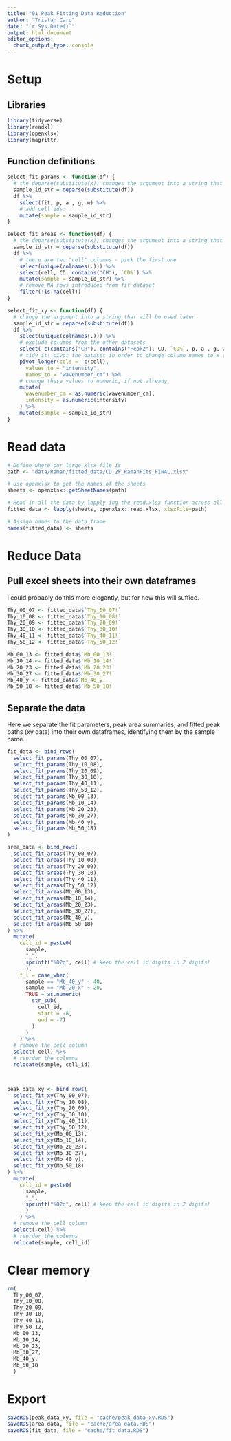 ```yaml
---
title: "01 Peak Fitting Data Reduction"
author: "Tristan Caro"
date: "`r Sys.Date()`"
output: html_document
editor_options: 
  chunk_output_type: console
---
```


# Setup

## Libraries
```r
library(tidyverse)
library(readxl)
library(openxlsx)
library(magrittr)
```

## Function definitions

```r
select_fit_params <- function(df) {
  # the deparse(substitute(x)) changes the argument into a string that can be used
  sample_id_str = deparse(substitute(df))
  df %>% 
    select(fit, p, a , g, w) %>% 
    # add cell ids:
    mutate(sample = sample_id_str)
}

select_fit_areas <- function(df) {
  # the deparse(substitute(x)) changes the argument into a string that can be used
  sample_id_str = deparse(substitute(df))
  df %>% 
    # there are two "cell" columns - pick the first one
    select(unique(colnames(.))) %>% 
    select(cell, CD, contains("CH"), `CD%`) %>% 
    mutate(sample = sample_id_str) %>% 
    # remove NA rows introduced from fit dataset
    filter(!is.na(cell))
}

select_fit_xy <- function(df) {
  # change the argument into a string that will be used later
  sample_id_str = deparse(substitute(df))
  df %>% 
    select(unique(colnames(.))) %>% 
    # exclude columns from the other datasets
    select(-c(contains("CH"), contains("Peak2"), CD, `CD%`, p, a , g, w, fit)) %>% 
    # tidy it! pivot the dataset in order to change column names to x values
    pivot_longer(cols = -c(cell),
      values_to = "intensity",
      names_to = "wavenumber_cm") %>%
    # change these values to numeric, if not already
    mutate(
      wavenumber_cm = as.numeric(wavenumber_cm),
      intensity = as.numeric(intensity)
    ) %>% 
    mutate(sample = sample_id_str)
}
```

# Read data

```r
# Define where our large xlsx file is
path <- "data/Raman/fitted_data/CD_2F_RamanFits_FINAL.xlsx"

# Use openxlsx to get the names of the sheets
sheets <- openxlsx::getSheetNames(path)

# Read in all the data by lapply-ing the read.xlsx function across all the sheet names
fitted_data <- lapply(sheets, openxlsx::read.xlsx, xlsxFile=path)

# Assign names to the data frame
names(fitted_data) <- sheets
```

# Reduce Data

## Pull excel sheets into their own dataframes

I could probably do this more elegantly, but for now this will suffice.

```r
Thy_00_07 <- fitted_data$`Thy_00_07!`
Thy_10_08 <- fitted_data$`Thy_10_08!`
Thy_20_09 <- fitted_data$`Thy_20_09!`
Thy_30_10 <- fitted_data$`Thy_30_10!`
Thy_40_11 <- fitted_data$`Thy_40_11!`
Thy_50_12 <- fitted_data$`Thy_50_12!`

Mb_00_13 <- fitted_data$`Mb_00_13!`
Mb_10_14 <- fitted_data$`Mb_10_14!`
Mb_20_23 <- fitted_data$`Mb_20_23!`
Mb_30_27 <- fitted_data$`Mb_30_27!`
Mb_40_y <- fitted_data$`Mb_40_y!`
Mb_50_18 <- fitted_data$`Mb_50_18!`

```

## Separate the data

Here we separate the fit parameters, peak area summaries, and fitted peak paths (xy data) into their own dataframes, identifying them by the sample name.
```r
fit_data <- bind_rows(
  select_fit_params(Thy_00_07),
  select_fit_params(Thy_10_08),
  select_fit_params(Thy_20_09),
  select_fit_params(Thy_30_10),
  select_fit_params(Thy_40_11),
  select_fit_params(Thy_50_12),
  select_fit_params(Mb_00_13),
  select_fit_params(Mb_10_14),
  select_fit_params(Mb_20_23),
  select_fit_params(Mb_30_27),
  select_fit_params(Mb_40_y),
  select_fit_params(Mb_50_18)
)

area_data <- bind_rows(
  select_fit_areas(Thy_00_07),
  select_fit_areas(Thy_10_08),
  select_fit_areas(Thy_20_09),
  select_fit_areas(Thy_30_10),
  select_fit_areas(Thy_40_11),
  select_fit_areas(Thy_50_12),
  select_fit_areas(Mb_00_13),
  select_fit_areas(Mb_10_14),
  select_fit_areas(Mb_20_23),
  select_fit_areas(Mb_30_27),
  select_fit_areas(Mb_40_y),
  select_fit_areas(Mb_50_18)
) %>% 
  mutate(
    cell_id = paste0(
      sample,
      "_", 
      sprintf("%02d", cell) # keep the cell id digits in 2 digits!
      ),
    f_l = case_when(
      sample == "Mb_40_y" ~ 40,
      sample == "Mb_20_x" ~ 20,
      TRUE ~ as.numeric(
        str_sub(
          cell_id, 
          start = -8, 
          end = -7)
        )
      )
    ) %>% 
  # remove the cell column
  select(-cell) %>% 
  # reorder the columns
  relocate(sample, cell_id)



peak_data_xy <- bind_rows(
  select_fit_xy(Thy_00_07),
  select_fit_xy(Thy_10_08),
  select_fit_xy(Thy_20_09),
  select_fit_xy(Thy_30_10),
  select_fit_xy(Thy_40_11),
  select_fit_xy(Thy_50_12),
  select_fit_xy(Mb_00_13),
  select_fit_xy(Mb_10_14),
  select_fit_xy(Mb_20_23),
  select_fit_xy(Mb_30_27),
  select_fit_xy(Mb_40_y),
  select_fit_xy(Mb_50_18)
) %>% 
  mutate(
    cell_id = paste0(
      sample,
      "_", 
      sprintf("%02d", cell) # keep the cell id digits in 2 digits!
      )
    ) %>% 
  # remove the cell column
  select(-cell) %>% 
  # reorder the columns
  relocate(sample, cell_id)
```


# Clear memory

```r
rm(
  Thy_00_07,
  Thy_10_08,
  Thy_20_09,
  Thy_30_10,
  Thy_40_11,
  Thy_50_12,
  Mb_00_13,
  Mb_10_14,
  Mb_20_23,
  Mb_30_27,
  Mb_40_y,
  Mb_50_18
  )
```


# Export

```r
saveRDS(peak_data_xy, file = "cache/peak_data_xy.RDS")
saveRDS(area_data, file = "cache/area_data.RDS")
saveRDS(fit_data, file = "cache/fit_data.RDS")
```



